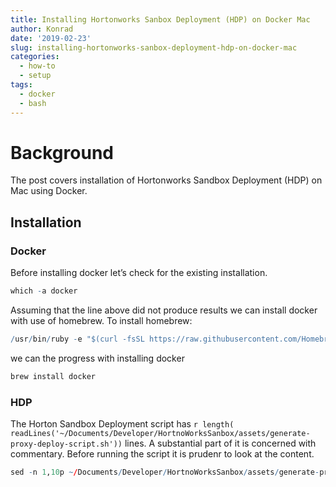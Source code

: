 ```yaml
---
title: Installing Hortonworks Sanbox Deployment (HDP) on Docker Mac
author: Konrad
date: '2019-02-23'
slug: installing-hortonworks-sanbox-deployment-hdp-on-docker-mac
categories:
  - how-to
  - setup
tags:
  - docker
  - bash
---
```


# Background

The post covers installation of Hortonworks Sandbox Deployment (HDP) on Mac using Docker. 

## Installation

### Docker

Before installing docker let's check for the existing installation.

```r
which -a docker
```

Assuming that the line above did not produce results we can install docker with use of homebrew. To install homebrew:

```r
/usr/bin/ruby -e "$(curl -fsSL https://raw.githubusercontent.com/Homebrew/install/master/install)"
```

we can the progress with installing docker

```r
brew install docker
```

### HDP

The Horton Sandbox Deployment script has `r length( readLines('~/Documents/Developer/HortnoWorksSanbox/assets/generate-proxy-deploy-script.sh'))` lines. A substantial part of it is concerned with commentary. Before running the script it is prudenr to look at the content.

```r
sed -n 1,10p ~/Documents/Developer/HortnoWorksSanbox/assets/generate-proxy-deploy-script.sh
```




